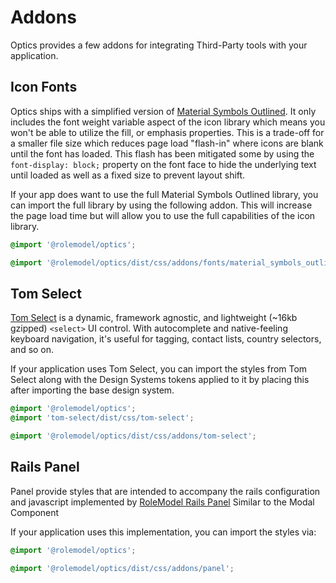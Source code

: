 
<Meta title="Overview/Addons" />

# Addons

<div
  dangerouslySetInnerHTML={{
    __html: createSourceCodeLink({ link: 'addons' }).outerHTML,
  }}
></div>

Optics provides a few addons for integrating Third-Party tools with your application.

## Icon Fonts

Optics ships with a simplified version of [Material Symbols Outlined](https://fonts.google.com/icons?icon.style=Outlined). It only includes the font weight variable aspect of the icon library which means you won't be able to utilize the fill, or emphasis properties.
This is a trade-off for a smaller file size which reduces page load "flash-in" where icons are blank until the font has loaded.
This flash has been mitigated some by using the `font-display: block;` property on the font face to hide the underlying text until loaded as well as a fixed size to prevent layout shift.

If your app does want to use the full Material Symbols Outlined library, you can import the full library by using the following addon.
This will increase the page load time but will allow you to use the full capabilities of the icon library.

```css
@import '@rolemodel/optics';

@import '@rolemodel/optics/dist/css/addons/fonts/material_symbols_outlined_variable';
```

## Tom Select

[Tom Select](https://tom-select.js.org/) is a dynamic, framework agnostic, and lightweight (~16kb gzipped) `<select>` UI control. With autocomplete and native-feeling keyboard navigation, it's useful for tagging, contact lists, country selectors, and so on.

If your application uses Tom Select, you can import the styles from Tom Select along with the Design Systems tokens applied to it by placing this after importing the base design system.

```css
@import '@rolemodel/optics';
@import 'tom-select/dist/css/tom-select';

@import '@rolemodel/optics/dist/css/addons/tom-select';
```

## Rails Panel

Panel provide styles that are intended to accompany the rails configuration and javascript implemented by [RoleModel Rails Panel](https://github.com/RoleModel/rolemodel_rails/tree/master/lib/generators/rolemodel/modals) Similar to the Modal Component

If your application uses this implementation, you can import the styles via:

```css
@import '@rolemodel/optics';

@import '@rolemodel/optics/dist/css/addons/panel';
```
